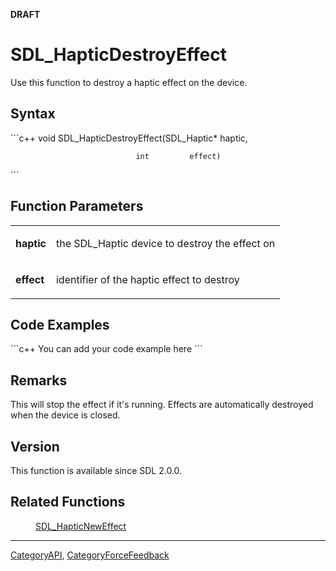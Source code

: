 <!-- pragma section-numbers off -->
<!-- pragma disable-camelcase -->
'''DRAFT'''

= SDL_HapticDestroyEffect =
Use this function to destroy a haptic effect on the device.


== Syntax ==
```c++
void SDL_HapticDestroyEffect(SDL_Haptic* haptic,
                             int         effect)
```

== Function Parameters ==
{|
|'''haptic'''
|the SDL_Haptic device to destroy the effect on
|-
|'''effect'''
| <!-- ID --> identifier of the haptic effect to destroy
|}

== Code Examples ==
```c++
You can add your code example here
```

== Remarks ==
This will stop the effect if it's running. Effects are automatically destroyed when the device is closed.

== Version ==
This function is available since SDL 2.0.0.

== Related Functions ==
:[[SDL_HapticNewEffect]]

----
[[CategoryAPI]], [[CategoryForceFeedback]]
